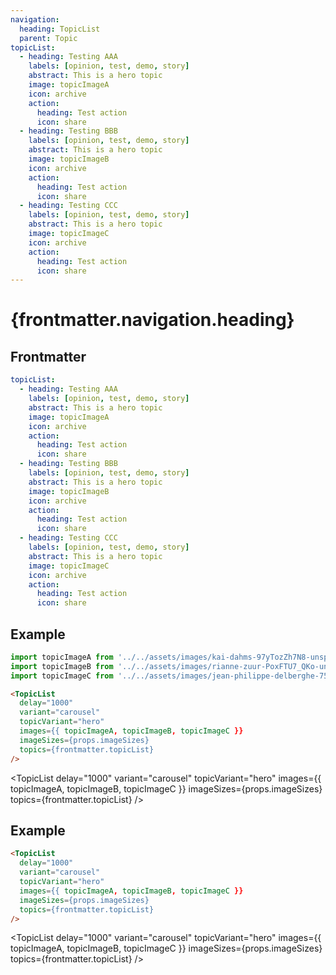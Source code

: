 ```yaml
---
navigation:
  heading: TopicList
  parent: Topic
topicList:
  - heading: Testing AAA
    labels: [opinion, test, demo, story]
    abstract: This is a hero topic
    image: topicImageA
    icon: archive
    action:
      heading: Test action
      icon: share
  - heading: Testing BBB
    labels: [opinion, test, demo, story]
    abstract: This is a hero topic
    image: topicImageB
    icon: archive
    action:
      heading: Test action
      icon: share
  - heading: Testing CCC
    labels: [opinion, test, demo, story]
    abstract: This is a hero topic
    image: topicImageC
    icon: archive
    action:
      heading: Test action
      icon: share
---
```


# {frontmatter.navigation.heading}

## Frontmatter
```yaml
topicList:
  - heading: Testing AAA
    labels: [opinion, test, demo, story]
    abstract: This is a hero topic
    image: topicImageA
    icon: archive
    action:
      heading: Test action
      icon: share
  - heading: Testing BBB
    labels: [opinion, test, demo, story]
    abstract: This is a hero topic
    image: topicImageB
    icon: archive
    action:
      heading: Test action
      icon: share
  - heading: Testing CCC
    labels: [opinion, test, demo, story]
    abstract: This is a hero topic
    image: topicImageC
    icon: archive
    action:
      heading: Test action
      icon: share
```

## Example
```js
import topicImageA from '../../assets/images/kai-dahms-97yTozZh7N8-unsplash.jpg'
import topicImageB from '../../assets/images/rianne-zuur-PoxFTU7_QKo-unsplash.jpg'
import topicImageC from '../../assets/images/jean-philippe-delberghe-75xPHEQBmvA-unsplash.jpg'
```
```html
<TopicList 
  delay="1000"
  variant="carousel"
  topicVariant="hero"
  images={{ topicImageA, topicImageB, topicImageC }}
  imageSizes={props.imageSizes}
  topics={frontmatter.topicList}
/>
```
<TopicList 
  delay="1000"
  variant="carousel"
  topicVariant="hero"
  images={{ topicImageA, topicImageB, topicImageC }}
  imageSizes={props.imageSizes}
  topics={frontmatter.topicList}
/>

## Example
```html
<TopicList 
  delay="1000"
  variant="carousel"
  topicVariant="hero"
  images={{ topicImageA, topicImageB, topicImageC }}
  imageSizes={props.imageSizes}
  topics={frontmatter.topicList}
/>
```

<TopicList 
  delay="1000"
  variant="carousel"
  topicVariant="hero"
  images={{ topicImageA, topicImageB, topicImageC }}
  imageSizes={props.imageSizes}
  topics={frontmatter.topicList}
/>
